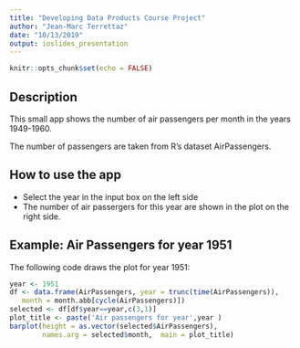 ```yaml
---
title: "Developing Data Products Course Project"
author: "Jean-Marc Terrettaz"
date: "10/13/2019"
output: ioslides_presentation
---
```


```r
knitr::opts_chunk$set(echo = FALSE)
```

## Description

This small app shows the number of air passengers per month in the years 1949-1960. 

The number of passengers are taken from R's dataset AirPassengers. 

## How to use the app

- Select the year in the input box on the left side
- The number of air passergers for this year are shown in the plot on the right side.

## Example: Air Passengers for year 1951

The following code draws the plot for year 1951:
```r

year <- 1951
df <- data.frame(AirPassengers, year = trunc(time(AirPassengers)), 
   month = month.abb[cycle(AirPassengers)])
selected <- df[df$year==year,c(3,1)]
plot_title <- paste('Air passengers for year',year )
barplot(height = as.vector(selected$AirPassengers), 
        names.arg = selected$month,  main = plot_title)
```

